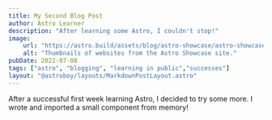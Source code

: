 ```yaml
---
title: My Second Blog Post
author: Astro Learner
description: "After learning some Astro, I couldn't stop!"
image: 
    url: "https://astro.build/assets/blog/astro-showcase/astro-showcase-screenshot.jpg"
    alt: "Thumbnails of websites from the Astro Showcase site."
pubDate: 2022-07-08
tags: ["astro", "blogging", "learning in public","successes"]
layout: "@astroboy/layouts/MarkdownPostLayout.astro"
---
```


After a successful first week learning Astro, I decided to try some more. I wrote and imported a small component from memory!